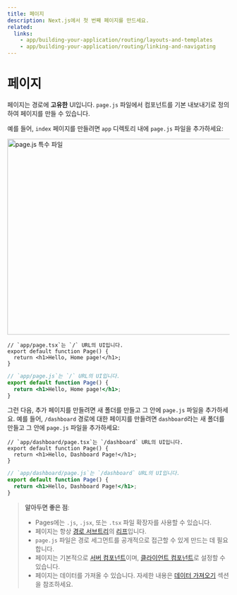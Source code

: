 ```yaml
---
title: 페이지
description: Next.js에서 첫 번째 페이지를 만드세요.
related:
  links:
    - app/building-your-application/routing/layouts-and-templates
    - app/building-your-application/routing/linking-and-navigating
---
```


# 페이지

페이지는 경로에 **고유한** UI입니다. `page.js` 파일에서 컴포넌트를 기본 내보내기로 정의하여 페이지를 만들 수 있습니다.

예를 들어, `index` 페이지를 만들려면 `app` 디렉토리 내에 `page.js` 파일을 추가하세요:

<Image
  alt="page.js 특수 파일"
  srcLight="/docs/light/page-special-file.png"
  srcDark="/docs/dark/page-special-file.png"
  width="1600"
  height="444"
/>

```tsx filename="app/page.tsx" switcher
// `app/page.tsx`는 `/` URL의 UI입니다.
export default function Page() {
  return <h1>Hello, Home page!</h1>;
}
```

```jsx filename="app/page.js" switcher
// `app/page.js`는 `/` URL의 UI입니다.
export default function Page() {
  return <h1>Hello, Home page!</h1>;
}
```

그런 다음, 추가 페이지를 만들려면 새 폴더를 만들고 그 안에 `page.js` 파일을 추가하세요. 예를 들어, `/dashboard` 경로에 대한 페이지를 만들려면 `dashboard`라는 새 폴더를 만들고 그 안에 `page.js` 파일을 추가하세요:

```tsx filename="app/dashboard/page.tsx" switcher
// `app/dashboard/page.tsx`는 `/dashboard` URL의 UI입니다.
export default function Page() {
  return <h1>Hello, Dashboard Page!</h1>;
}
```

```jsx filename="app/dashboard/page.js" switcher
// `app/dashboard/page.js`는 `/dashboard` URL의 UI입니다.
export default function Page() {
  return <h1>Hello, Dashboard Page!</h1>;
}
```

> **알아두면 좋은 점**:
>
> - Pages에는 `.js`, `.jsx`, 또는 `.tsx` 파일 확장자를 사용할 수 있습니다.
> - 페이지는 항상 [경로 서브트리](/docs/app/building-your-application/routing#terminology)의 [리프](/docs/app/building-your-application/routing#terminology)입니다.
> - `page.js` 파일은 경로 세그먼트를 공개적으로 접근할 수 있게 만드는 데 필요합니다.
> - 페이지는 기본적으로 [서버 컴포넌트](/docs/app/building-your-application/rendering/server-components)이며, [클라이언트 컴포넌트](/docs/app/building-your-application/rendering/client-components)로 설정할 수 있습니다.
> - 페이지는 데이터를 가져올 수 있습니다. 자세한 내용은 [데이터 가져오기](/docs/app/building-your-application/data-fetching) 섹션을 참조하세요.
